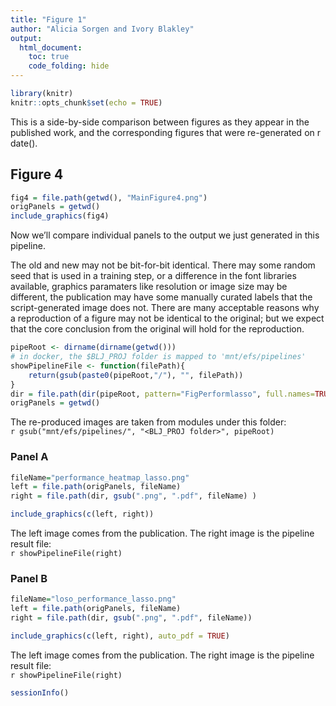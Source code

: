 ```yaml
---
title: "Figure 1"
author: "Alicia Sorgen and Ivory Blakley"
output:
  html_document:
    toc: true
    code_folding: hide
---
```


```r
library(knitr)
knitr::opts_chunk$set(echo = TRUE)
```

This is a side-by-side comparison between figures as they appear in the published work, and the corresponding figures that were re-generated on ` `r date()` `.

## Figure 4

```r
fig4 = file.path(getwd(), "MainFigure4.png")
origPanels = getwd()
include_graphics(fig4)
```

Now we'll compare individual panels to the output we just generated in this pipeline.  

The old and new may not be bit-for-bit identical.  There may some random seed that is used in a training step, or a difference in the font libraries available, graphics paramaters like resolution or image size may be different, the publication may have some manually curated labels that the script-generated image does not.  There are many acceptable reasons why a reproduction of a figure may not be identical to the original; but we expect that the core conclusion from the original will hold for the reproduction.

```r
pipeRoot <- dirname(dirname(getwd()))
# in docker, the $BLJ_PROJ folder is mapped to 'mnt/efs/pipelines'
showPipelineFile <- function(filePath){
    return(gsub(paste0(pipeRoot,"/"), "", filePath))
}
dir = file.path(dir(pipeRoot, pattern="FigPerformlasso", full.names=TRUE), "output")
origPanels = getwd()
```

The re-produced images are taken from modules under this folder:               
``r gsub("mnt/efs/pipelines/", "<BLJ_PROJ folder>", pipeRoot)``

### Panel A 

```r
fileName="performance_heatmap_lasso.png"
left = file.path(origPanels, fileName)
right = file.path(dir, gsub(".png", ".pdf", fileName) )

include_graphics(c(left, right))
```

The left image comes from the publication.  The right image is the pipeline result file:            
``r showPipelineFile(right)``

### Panel B

```r
fileName="loso_performance_lasso.png"
left = file.path(origPanels, fileName)
right = file.path(dir, gsub(".png", ".pdf", fileName))

include_graphics(c(left, right), auto_pdf = TRUE)
```

The left image comes from the publication.  The right image is the pipeline result file:            
``r showPipelineFile(right)``

```r
sessionInfo()
```

